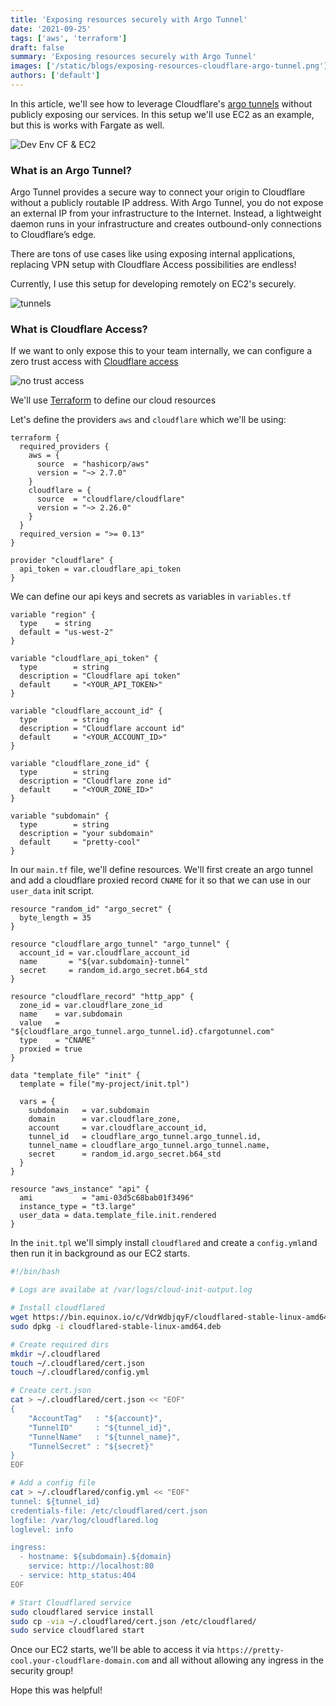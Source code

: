 ```yaml
---
title: 'Exposing resources securely with Argo Tunnel'
date: '2021-09-25'
tags: ['aws', 'terraform']
draft: false
summary: 'Exposing resources securely with Argo Tunnel'
images: ['/static/blogs/exposing-resources-cloudflare-argo-tunnel.png']
authors: ['default']
---
```


In this article, we'll see how to leverage Cloudflare's [argo tunnels](https://www.cloudflare.com/products/tunnel) without publicly exposing our services. In this setup we'll use EC2 as an example, but this is works with Fargate as well.

![Dev Env CF & EC2](https://dev-to-uploads.s3.amazonaws.com/uploads/articles/4dafyrnl7o19s74e7nhp.png)

### What is an Argo Tunnel?

Argo Tunnel provides a secure way to connect your origin to Cloudflare without a publicly routable IP address. With Argo Tunnel, you do not expose an external IP from your infrastructure to the Internet. Instead, a lightweight daemon runs in your infrastructure and creates outbound-only connections to Cloudflare’s edge.

There are tons of use cases like using exposing internal applications, replacing VPN setup with Cloudflare Access possibilities are endless!

Currently, I use this setup for developing remotely on EC2's securely.

![tunnels](https://dev-to-uploads.s3.amazonaws.com/uploads/articles/sf5x97wh4h1fw8ehgxv9.png)

### What is Cloudflare Access?

If we want to only expose this to your team internally, we can configure a zero trust access with [Cloudflare access](https://developers.cloudflare.com/cloudflare-one/)

![no trust access](https://dev-to-uploads.s3.amazonaws.com/uploads/articles/gby720b9otpw1xzkkynh.png)

We'll use [Terraform](https://karanpratapsingh.com/blog/introduction-to-iac-terraform) to define our cloud resources

Let's define the providers `aws` and `cloudflare` which we'll be using:

```hcl
terraform {
  required_providers {
    aws = {
      source  = "hashicorp/aws"
      version = "~> 2.7.0"
    }
    cloudflare = {
      source  = "cloudflare/cloudflare"
      version = "~> 2.26.0"
    }
  }
  required_version = ">= 0.13"
}

provider "cloudflare" {
  api_token = var.cloudflare_api_token
}
```

We can define our api keys and secrets as variables in `variables.tf`

```hcl
variable "region" {
  type    = string
  default = "us-west-2"
}

variable "cloudflare_api_token" {
  type        = string
  description = "Cloudflare api token"
  default     = "<YOUR_API_TOKEN>"
}

variable "cloudflare_account_id" {
  type        = string
  description = "Cloudflare account id"
  default     = "<YOUR_ACCOUNT_ID>"
}

variable "cloudflare_zone_id" {
  type        = string
  description = "Cloudflare zone id"
  default     = "<YOUR_ZONE_ID>"
}

variable "subdomain" {
  type        = string
  description = "your subdomain"
  default     = "pretty-cool"
}
```

In our `main.tf` file, we'll define resources. We'll first create an argo tunnel and add a cloudflare proxied record `CNAME` for it so that we can use in our `user_data` init script.

```hcl
resource "random_id" "argo_secret" {
  byte_length = 35
}

resource "cloudflare_argo_tunnel" "argo_tunnel" {
  account_id = var.cloudflare_account_id
  name       = "${var.subdomain}-tunnel"
  secret     = random_id.argo_secret.b64_std
}

resource "cloudflare_record" "http_app" {
  zone_id = var.cloudflare_zone_id
  name    = var.subdomain
  value   = "${cloudflare_argo_tunnel.argo_tunnel.id}.cfargotunnel.com"
  type    = "CNAME"
  proxied = true
}
```

```hcl
data "template_file" "init" {
  template = file("my-project/init.tpl")

  vars = {
    subdomain   = var.subdomain
    domain      = var.cloudflare_zone,
    account     = var.cloudflare_account_id,
    tunnel_id   = cloudflare_argo_tunnel.argo_tunnel.id,
    tunnel_name = cloudflare_argo_tunnel.argo_tunnel.name,
    secret      = random_id.argo_secret.b64_std
  }
}

resource "aws_instance" "api" {
  ami           = "ami-03d5c68bab01f3496"
  instance_type = "t3.large"
  user_data = data.template_file.init.rendered
}
```

In the `init.tpl` we'll simply install `cloudflared` and create a `config.yml`and then run it in background as our EC2 starts.

```sh
#!/bin/bash

# Logs are availabe at /var/logs/cloud-init-output.log

# Install cloudflared
wget https://bin.equinox.io/c/VdrWdbjqyF/cloudflared-stable-linux-amd64.deb
sudo dpkg -i cloudflared-stable-linux-amd64.deb

# Create required dirs
mkdir ~/.cloudflared
touch ~/.cloudflared/cert.json
touch ~/.cloudflared/config.yml

# Create cert.json
cat > ~/.cloudflared/cert.json << "EOF"
{
    "AccountTag"   : "${account}",
    "TunnelID"     : "${tunnel_id}",
    "TunnelName"   : "${tunnel_name}",
    "TunnelSecret" : "${secret}"
}
EOF

# Add a config file
cat > ~/.cloudflared/config.yml << "EOF"
tunnel: ${tunnel_id}
credentials-file: /etc/cloudflared/cert.json
logfile: /var/log/cloudflared.log
loglevel: info

ingress:
  - hostname: ${subdomain}.${domain}
    service: http://localhost:80
  - service: http_status:404
EOF

# Start Cloudflared service
sudo cloudflared service install
sudo cp -via ~/.cloudflared/cert.json /etc/cloudflared/
sudo service cloudflared start
```

Once our EC2 starts, we'll be able to access it via `https://pretty-cool.your-cloudflare-domain.com` and all without allowing any ingress in the security group!

Hope this was helpful!
